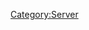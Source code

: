 {{Servercat
| server_banner = Hitokappu_server_banner.png
| jpname = 単冠湾泊地
| kana = ひとかっぷわんはくち
| romaji = Hitokappu-wan Hakuchi
| engname = Hitokappu Bay Anchorage
| location = Etorofu Island, Kuril Islands, "claimed by both Japan and Russia<ref name="disputed" />
| seas = Sea of Okhotsk, Pacific Ocean
| launchdate = 02 Dec 2013
| IPaddr = 125.6.189.167
| httpd = 
| xpoweredby = 
| ICMP = 
| TCP = 
| inetnum = 125.6.0.0 - 125.6.255.255
| netname = 
| descr0 =
| descr1 = 
| country = 
| org = 
| admin-c = 
| tech-c = 
| mnt-by = 
| mnt-routes = 
| mnt-lower = 
| mnt-irt = 
| status = 
| remarks0 = To report network abuse, please contact mnt-irt
| remarks1 = For troubleshooting, please contact tech-c and admin-c
| remarks2 = Report invalid contact via www.apnic.net/invalidcontact
| last-modified0 = 
| source = 
| address = 
| email = 
| abuse = 
| admin-c = 
| tech-c = 
| auth = 
| mnt-by = 
| last-modified1 = 
| organisation = 
| org-name = 
| address0 = 22nd Fl., Toranomon Hills Mori Tower, 1-23-1 Toranomon, Minato-ku, Tokyo
| address1 = 
| phone = +81-3-5155-0111
| fax-no = 
| mnt-ref = 
| mnt-by = 
| last-modified2 = 
| source = 
| role = 
| nic-hd = 
| abuse = 
| notify = 
| last-modified3 = 
| Notes = Currently known as "Kasatka Bay", it was "formerly known by its Japanese name Hitokappu Bay (単冠湾 Hitokappu Wan)"<ref name="naming" />
==References==
<references>
<ref name="disputed">"claimed by both Japan and Russia" - [[wikipedia:Kuril_Islands_dispute|Wikipedia link on the dispute]]</ref>
<ref name="naming">"formerly known by its Japanese name Hitokappu Bay (単冠湾 Hitokappu Wan)" - [[wikipedia:Kasatka_Bay|Wikipedia's entry on Kasatka Bay]]</ref>
</references>
== Related server notices via developer tweets ==
=== May {{Ordinal|8}} 2016 server re-opening to new entrants ===
* On the {{Ordinal|8}} of May 2016 during [[Spring 2016 Event]], this server, along with a select few other servers were open to new entrants into KanColle. Please click on [Expand] to the right to see more information.<br>

<div class="mw-collapsible mw-collapsed">
* The following servers were made accessible to new players: [[:Category:Brunei|Brunei]], [[:Category:Hitokappu Bay|Hitokappu Bay]], [[:Category:Paramushiru|Paramushir]], [[:Category:Kanoya|Kanoya]], [[:Category:Iwagawa|Iwagawa]], as well as the usual [[:Category:Hashirajima|Hashirajima]] server.
* In addition to the opening of the following servers, the following related tweets addressing to new players about the [[Spring 2016 Event]] are as follows:
{{MultiTweet
|MultiTweetID = Notices0805
|color = #ace
|title = Server notices 

|link01 = https://twitter.com/KanColle_STAFF/status/728753587744968704
|JP01 = 現在全ての「艦これ」稼働サーバ群着任枠が満杯で、新規着任不可能な状態となっています。春イベ実施中の各既存サーバの安定を確保しつつ、各サーバ群の着任枠の整備＆拡張を急いでいます。新規着任ご希望の皆さん、お待たせして申し訳ありません。明日【5/8(日)】開放開始の予定です。
|EN01 = &nbsp;
|TL01 = 

|link02 = https://twitter.com/KanColle_STAFF/status/729126216335118336
|JP02 = 現在全ての「艦これ」稼働サーバ群着任枠が満杯となっており、新規着任が不可能な状態となっています。新規着任をお待ちの皆さん、お待たせして申し訳ありません、現在同着任再開放の最終準備進めています。本日午後【5/8(日) 14:00】より、新規着任サーバ開放を再開予定です。
|EN02 =  &nbsp;
|TL02 = 

|link03 = https://twitter.com/KanColle_STAFF/status/729127653471485952
|JP03 = 【本日より新規着任される提督の皆さんへ】1/2
現在「艦これ」で春イベ2016:期間限定海域を展開中です。期間限定海域攻略には、艦隊戦力の充実と資源などの戦備の備蓄が大切です。いきなり作戦海域へ突入せず、まず、通常海域で艦隊戦力の拡充に努めていただけますと幸いです。
|EN03 = &nbsp;
|TL03 = 

|link04 = https://twitter.com/KanColle_STAFF/status/729128742614765568
|JP04 =  【本日より新規着任される提督の皆さんへ】2/2
着任後、通常海域の攻略や任務等によって艦隊戦力が充実し、艦娘たちの練度(レベル)が上がってきたら、期間限定海域:第一作戦海域の攻略を目標に、イベ海域にも挑戦していただけますと幸いです。同海域ではレア艦娘との邂逅も可能です。
|EN04 = &nbsp;
|TL04 = 

|link05 = https://twitter.com/KanColle_STAFF/status/729174703563104257
|JP05 = 「艦これ」新規着任をお待ちの皆さん、大変お待たせいたしました。計六つのサーバ群を以て、「艦これ」新規着任サーバ開放を再開いたしました！「艦これ」新規着任ご希望の方は、お使いのブラウザの【キャッシュを削除】してご接続ください。どうぞよろしくお願いいたします。
|EN05 = &nbsp;
|TL05 = 
}}
* The following tweet links are screenshots showing that these few servers are/were opened (as of 8th May 2016):
{{Tweet
|poster = [https://twitter.com/_yaya_yaya ‏_yaya_yaya]
|link = https://twitter.com/_yaya_yaya/status/729182193621204992
|JP = http://pbs.twimg.com/media/Ch6TVQeVIAAPiX8.jpg <br> https://pbs.twimg.com/media/Ch6TVQeVIAAPiX8.jpg
}}
* On {{Ordinal|13}} May 2016, both [[:Category:Brunei|Brunei]] as well as [[:Category:Paramushiru|Paramushir]] was closed to new entrants:
{{Tweet
|poster = [https://twitter.com/_yaya_yaya ‏_yaya_yaya]
|link = https://twitter.com/_yaya_yaya/status/731048179555164160
|JP = http://pbs.twimg.com/media/CiU0cVgUkAAdHkE.jpg <br> https://pbs.twimg.com/media/CiU0cVgUkAAdHkE.jpg
}}
</div>
{{clear}}
=== June {{Ordinal|7}} 2016 server re-opening to new entrants ===
* On the {{Ordinal|7}} of June 2016, this server, along with a select few other servers were (re-)opened to new entrants into KanColle. Please click on [Expand] to the right to see more information.<br>

<div class="mw-collapsible mw-collapsed">
*The following servers were made accessible to new players: [[:Category:Buin|Buin]], [[:Category:Tauitaui|Tawi-Tawi]], [[:Category:Parao|Palau]], [[:Category:Hitokappu_Bay|Hitokappu Bay]], [[:Category:Paramushiru|Paramushir]], [[:Category:Sukumo_Bay|Sukumo Bay]], [[:Category:Kanoya|Kanoya]], [[:Category:Iwagawa|Iwagawa]], [[:Category:Saiki-wan|Saiki-wan]], as well as the usual [[:Category:Hashirajima|Hashirajima]] server.
*In addition to the opening of the following servers, the following related tweets addressing to new players are as follows:
{{MultiTweet
|MultiTweetID = Notices0706
|color = #ace
|title = Server notices for {{Ordinal|7}} of June 2016

|link01 = https://twitter.com/KanColle_STAFF/status/736735034623680512
|JP01 = 現在「艦これ」稼働全サーバ群の着任枠が満杯となっており、新規着任不可能な状態となっています。新規着任ご希望の皆さん、お待たせして申し訳ありません。現在各サーバ群着任枠の整備＆拡張を進めています。春イベ完了後、来月六月の可能な限り早いタイミングで、再開放を開始予定です。
|EN01 = Basically, they are telling you that the servers are closed for new entrants and to please wait until the end of [[Spring 2016 Event]], the first few weeks of June 2016.
|TL01 = Rough: [[User:Crazy teitoku|Crazy teitoku]]

|link02 = https://twitter.com/KanColle_STAFF/status/737444806079578112
|JP02 = 現在全ての「艦これ」稼働サーバ群の着任枠が満杯となり、新規着任が不可能な状態となっています。新規着任ご希望の皆さん、お待たせして申し訳ありません。各サーバ群着任枠の整備＆拡張を進めています。春イベ完了後、六月の可能な限り早いタイミングで再開放を実施すべく現在準備中です。
|EN02 = &nbsp;
|TL02 = 

|link03 = https://twitter.com/KanColle_STAFF/status/738172613558575104
|JP03 = 全ての「艦これ」稼働サーバ群の着任枠が上限に達しており、新規着任が不可能な状態となっています。新規着任を希望される皆さん、お待たせして申し訳ありません。現在各サーバ群着任枠の整備＆拡張を急いでいます。今月なるべく早いタイミングの新規着任再開放に努めます。
|EN03 = All the servers are completely full right now, it is not possible for new players to register and play the game. To the brimming new admirals, we are sorry and would ask you to please wait. Currently we are expanding the servers. We aim to have servers opening again to the new admirals at the earliest possible timing.
|TL03 = Rough: [[User:Crazy teitoku|Crazy teitoku]]

|link04 = https://twitter.com/KanColle_STAFF/status/738906503881445378
|JP04 = 現在「艦これ」稼働全サーバ群の着任枠が上限に達しており、新規着任が不可能な状態となっています。新規着任を希望される皆さん、お待たせして申し訳ありません。各サーバ群着任枠の整備＆拡張を進めています。週明け【6/7(火)】には新規着任開放を再開できる見込みです。
|EN04 = Currently all the servers are full, it is not possible to enlist. To the brimming new admirals, we apologise and would ask you to please wait. Currently we are expanding the servers. Next week [June 7 (Tuesday)] we plan to accept new admirals.
|TL04 = Rough: [[User:Crazy teitoku|Crazy teitoku]]

|link05 = https://twitter.com/KanColle_STAFF/status/739270095822688262
|JP05 = 現在「艦これ」稼働全サーバ群の着任枠が上限に達しており、「艦これ」新規着任が不可能となっています。新規着任を希望される皆さん、お待たせして申し訳ありません。現在各サーバ群着任枠の整備＆拡張を進めています。明後日【6/7(火)】に、新規着任開放を再開実施予定です。
|EN05 = Currently all the servers are full, it is not possible to enlist. To the brimming new admirals, we apologise and would ask you to please wait. Currently we are expanding the servers. Next week [June 7 (Tuesday)] we plan to accept new admirals.
|TL05 = Rough: [[User:Crazy teitoku|Crazy teitoku]]

|link06 = https://twitter.com/KanColle_STAFF/status/739978730680909824
|JP06 = 本日【6/7(火) 16:30】より、新規着任サーバ開放を再開予定です。新規着任を希望されている皆さん、お待たせ致しました！同開放時刻以降、ユーザー登録後に着任開放中の任意の「艦これ」サーバ群にご接続頂くことで、新規着任が可能となります。
|EN06 = From 16:30 hrs (JST) 7th of June, we plan to open the servers up to new admirals. To the brimming new admirals, the time has come!
|TL06 = Rough: [[User:Crazy teitoku|Crazy teitoku]]

|link07 = https://twitter.com/KanColle_STAFF/status/740084939752775682
|JP07 = 「幌筵泊地」「単冠湾泊地」「柱島泊地」他複数サーバ群を投入した新規着任サーバ開放、本日【6/7(火) 16:30】より再開いたしました！新規着任を希望される皆さん、ユーザー登録後「艦これ」にご接続ください。ようこそ「艦これ」と「艦娘」の世界へ。提督着任を歓迎いたします！
|EN07 = [[:Category:Paramushiru|「Paramushir」]] [[:Category:Hitokappu Bay|「Hitokappu」]] [[:Category:Hashirajima|「Hashirajima」]] amongst select few other servers have now been re-opened on 7th of June at 16:30 hrs! To the brimming new admirals please enlist into [Kancolle]. We welcome you to the world of Kanmusu(me)!
|TL07 = Rough: [[User:Crazy teitoku|Crazy teitoku]]
}}
*The following tweet links are screenshots showing that these few servers are/were opened (as of {{Ordinal|7}} June 2016):
{{Tweet
|poster = [https://twitter.com/_yaya_yaya ‏_yaya_yaya]
|link = https://twitter.com/_yaya_yaya/status/740084168130887682
|JP = http://pbs.twimg.com/media/CkVOnYTUoAAc0ng.jpg <br> https://pbs.twimg.com/media/CkVOnYTUoAAc0ng.jpg
}}
</div>
{{clear}}
=== July {{Ordinal|26}} 2016 server re-opening to new admirals ===
[[File:2016-07-26_server_list.png|thumb]]
* On the {{Ordinal|26}} of July 2016, this server, along with a select few other servers were open to new entrants into KanColle. Please click on [Expand] to the right to see more information.<br>

<div class="mw-collapsible mw-collapsed">
* The following servers were made accessible to new players: [[:Category:Shootorando|Shortland Anchorage]], [[:Category:Buin|Buin Naval Base]], [[:Category:Tauitaui|Tawi-Tawi Anchorage]], [[:Category:Parao|Palau Anchorage]], [[:Category:Brunei|Brunei Anchorage]] and [[:Category:Hitokappu Bay|Hitokappu Bay Anchorage]].
* In addition to the opening of the following servers, the following related tweets addressing to new players are as follows:
{{MultiTweet
|MultiTweetID = Notices2607
|color = #ace
|title = Server notices 

|link01 = https://twitter.com/KanColle_STAFF/status/755562684200783876
|JP01 = 現在「艦これ」稼働サーバ群の着任枠が全て上限に達し、新規着任が不可能な状態となっています。新規着任を希望される皆さん、お待たせして申し訳ありません。各サーバ群着任枠の整備＆拡張を進め、今夏なるべく早いタイミングの新規着任再開放に努めます。
|EN01 = Currently the 「Kancolle」 servers are full, it is not possible to accept new entrants. To the brimming new admirals, we have to apologise and ask you to wait. We are looking into server expansion, it is possible that early into this summer we will be re-opening to the new entrants.
|TL01 = Rough: [[User:Admiral Mikado|Admiral Mikado]]<br> Rough: [[User:Crazy teitoku|Crazy teitoku]]

|link02 = https://twitter.com/KanColle_STAFF/status/757373825801555969
|JP02 = 現在「艦これ」稼働サーバ群の着任枠が全て上限に達し、新規着任が不可能な状態となっています。新規着任を希望される皆さん、お待たせして申し訳ありません。各サーバ群着任枠の整備＆拡張を進めています。明日【7/26(火)】より、新規着任開放を再開する予定です。
|EN02 = ''Servers are full. No new players. Planned to allow new players again tomorrow.''
|TL02 = Rough: [[User:Nanamin|Nanamin]]

|link03 = https://twitter.com/KanColle_STAFF/status/757737809360719872
|JP03 = 本日【7/26(火) 17:00】以降より、新規着任サーバ開放を再開予定です。新規着任を希望されている皆さん、大変お待たせ致しました！同開放時刻以降、ユーザー登録後に着任開放中の任意の「艦これ」サーバ群にご接続頂くことで、新規着任が可能となります。
|EN03 = As of tonight 【July/26th(Tuesday) 17:00hrs】on wards, a server will be re-opened for new applicants. To the brimming new admirals, thanks so much for waiting! After the server has been re-opened make sure to enlist username and click on a 「Kancolle」 server.
|TL03 = Rough: [[User:Admiral Mikado|Admiral Mikado]]<br> Rough: [[User:Crazy teitoku|Crazy teitoku]]

|link04 = https://twitter.com/KanColle_STAFF/status/757849439465672704
|JP04 = 複数サーバ群を投入した新規着任サーバ開放、本日【7/26(火) 17:00】より再開いたしました！新規着任を希望される皆さん、ユーザー登録後「艦これ」にご接続ください。ようこそ「艦これ」と「艦娘」の世界へ。皆さんの提督着任を歓迎いたします！
|EN04 = Currently the servers has been re-opened to new entrants as of 【July/26th(Tuesday) 17:00hrs】on wards! To the brimming new Admirals, please choose 「Kancolle」 after logging in username. Welcome to the world of 「Kancolle」and 「Kanmusume」. We welcome every admiral!
|TL04 = Rough: [[User:Rephira|Rephira]]<br> Rough: [[User:Crazy teitoku|Crazy teitoku]]
}}
</div>
{{clear}}

=== November {{ordinal|22}} 2016 connectivity issues===
* On the {{ordinal|22}} of November 2016 during [[Fall 2016 Event]] this server, along with a select few other servers were facing issues with "irregular access". Please click on [Expand] to the right to see more information.<br>

<div class="mw-collapsible mw-collapsed">
:The following servers were facing connectivity issues: [[:Category:Yokosuka|Yokosuka Naval District]], [[:Category:Buin|Buin Naval Base]], [[:Category:Sukumo Bay|Sukumo Bay Anchorage]], [[:Category:Hitokappu_Bay|Hitokappu Bay Anchorage]], and [[:Category:Brunei|Brunei Anchorage]]
:The following related tweets addressing to players of the following servers are as follows:
{{MultiTweet
|MultiTweetID = Notices2211
|color = #ace
|title = Server notices for {{ordinal|22}} of November 2016

|link01 = https://twitter.com/KanColle_STAFF/status/801017979584380928
|JP01 = 【「宿毛湾泊地サーバ」所属の提督の皆さんへ】<br> 各サーバ群共に秋イベ開始以降、イレギュラーなアクセスを試みる規約違反者が断続的に発生していますが、本日「横須賀鎮守府サーバ」「ブイン基地サーバ」、そして特に「宿毛湾泊地サーバ」への攻撃的接続が酷い状態が続いています。
|EN01 = 【「宿毛湾泊地サーバ」所属の提督の皆さんへ】<br> 各サーバ群共に秋イベ開始以降、イレギュラーなアクセスを試みる規約違反者が断続的に発生していますが、本日「横須賀鎮守府サーバ」「ブイン基地サーバ」、そして特に「宿毛湾泊地サーバ」への攻撃的接続が酷い状態が続いています。
|TL01 = 

|link02 = https://twitter.com/KanColle_STAFF/status/801018724819963904
|JP02 = 【「宿毛湾泊地サーバ」所属の提督の皆さんへ】<br> 「宿毛湾泊地サーバ」が飽和攻撃を目的としたイレギュラーな接続によって、本日断続的に不安定な状態となっています。同サーバ所属の提督の皆さん、ご不便をお掛けるする状況で、大変申し訳ありません。現在、防御と同対処にあたっています。
|EN02 = ''Sukumo-wan server is having major issues right now, namely irregular access.''
|TL02 = Rough: [[User:Shinhwalee|Shinhwalee]]

|link03 = https://twitter.com/KanColle_STAFF/status/801024687044050945
|JP03 = 【「単冠湾泊地サーバ」「ブルネイ泊地」所属の提督の皆さんへ】<br> 稼働全サーバ群共に秋イベ開始以降、飽和攻撃を目的とした海外からのイレギュラーなアクセスが発生しています。現在「単冠湾泊地サーバ」「ブルネイ泊地サーバ」が攻撃を受けています。可能な限り、防御と対処に努めます。
|EN03 = 【「単冠湾泊地サーバ」「ブルネイ泊地」所属の提督の皆さんへ】<br> 稼働全サーバ群共に秋イベ開始以降、飽和攻撃を目的とした海外からのイレギュラーなアクセスが発生しています。現在「単冠湾泊地サーバ」「ブルネイ泊地サーバ」が攻撃を受けています。可能な限り、防御と対処に努めます。
|TL03 = 

|link04 = 
|JP04 = 
|EN04 = 
|TL04 = 

|link05 = 
|JP05 = 
|EN05 = 
|TL05 = 

|link06 = 
|JP06 = 
|EN06 = 
|TL06 = 

|link07 = 
|JP07 = 
|EN07 = 
|TL07 = 

|link08 = 
|JP08 = 
|EN08 = 
|TL08 = 

|link09 = 
|JP09 = 
|EN09 = 
|TL09 = 

|link10 = 
|JP10 = 
|EN10 = 
|TL10 = 

|link11 = 
|JP11 = 
|EN11 = 
|TL11 = 

|link12 = 
|JP12 = 
|EN12 = 
|TL12 = 

|link13 = 
|JP13 = 
|EN13 = 
|TL13 = 

|link14 = 
|JP14 = 
|EN14 = 
|TL14 = 

|link15 = 
|JP15 = 
|EN15 = 
|TL15 = 

|link16 = 
|JP16 = 
|EN16 = 
|TL16 = 

|link17 = 
|JP17 = 
|EN17 = 
|TL17 = 

|link18 = 
|JP18 = 
|EN18 = 
|TL18 = 

|link19 = 
|JP19 = 
|EN19 = 
|TL19 = 

|link20 = 
|JP20 = 
|EN20 = 
|TL20 = 

|link21 = 
|JP21 = 
|EN21 = 
|TL21 = 

|link22 = 
|JP22 = 
|EN22 = 
|TL22 = 

|link23 = 
|JP23 = 
|EN23 = 
|TL23 = 

|link24 = 
|JP24 = 
|EN24 = 
|TL24 = 

|link25 = 
|JP25 = 
|EN25 = 
|TL25 = 

|link26 = 
|JP26 = 
|EN26 = 
|TL26 = 

|link27 = 
|JP27 = 
|EN27 = 
|TL27 = 

|link28 = 
|JP28 = 
|EN28 = 
|TL28 = 

|link29 = 
|JP29 = 
|EN29 = 
|TL29 = 

|link30 = 
|JP30 = 
|EN30 = 
|TL30 = 
}}
</div>
{{clear}}
| wikipediaref = [[wikipedia:Kasatka_Bay|Wikipedia's entry on Kasatka Bay]]
<!-- | senka = 14 -->
}}
[[Category:Server]]
